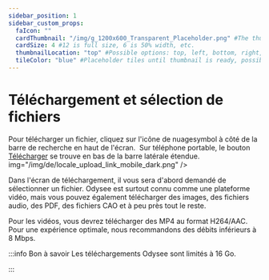 ---
sidebar_position: 1
sidebar_custom_props:
  faIcon: ""
  cardThumbnail: "/img/g_1200x600_Transparent_Placeholder.png" #The thumbnail on the category card.
  cardSize: 4 #12 is full size, 6 is 50% width, etc.
  thumbnailLocation: "top" #Possible options: top, left, bottom, right, none
  tileColor: "blue" #Placeholder tiles until thumbnail is ready, possible options: blue, cream, darkpurple, lightpurple, mauve, orange, pink, none
---

# Téléchargement et sélection de fichiers


<Tabs>
  <TabItem value="web" label="Web" default>
    Pour télécharger un fichier, cliquez sur l'icône de nuagesymbol <OdyseeButtonRound url="https://odysee.com/$/upload"><OdyseeIcon type='uploadCloud'/></OdyseeButtonRound> à côté de la barre de recherche en haut de l'écran.    
	<Image
      img="/img/fr/Nuage.png" />
  </TabItem>
  <TabItem value="mobile" label="Mobile">
    Sur téléphone portable, le bouton <a href="https://odysee.com/$/upload"><OdyseeIcon type='uploadCloud'/> Télécharger</a> se trouve en bas de la barre latérale étendue.
      img="/img/de/locale_upload_link_mobile_dark.png" />
  </TabItem>
</Tabs>

Dans l'écran de téléchargement, il vous sera d'abord demandé de sélectionner un fichier. Odysee est surtout connu comme une plateforme vidéo, mais vous pouvez également télécharger des images, des fichiers audio, des PDF, des fichiers CAO et à peu près tout le reste.

Pour les vidéos, vous devrez télécharger des MP4 au format H264/AAC. Pour une expérience optimale, nous recommandons des débits inférieurs à 8 Mbps.

:::info Bon à savoir
Les téléchargements Odysee sont limités à 16 Go.

:::
